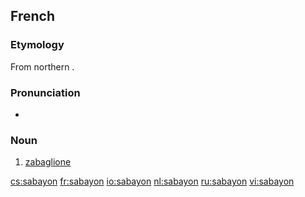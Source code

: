 ==French==
===Etymology===
From northern {{etyl|it|fr}} {{term|zabaione}}.

===Pronunciation===
*{{IPA|/sabajɔ̃/|lang=fr}}

===Noun===
{{fr-noun|m}}

# [[zabaglione]]

[[cs:sabayon]]
[[fr:sabayon]]
[[io:sabayon]]
[[nl:sabayon]]
[[ru:sabayon]]
[[vi:sabayon]]